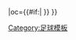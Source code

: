 {{fb team |t=-{zh-hans:巴利亚多利德; zh-hk:華拉度列;}- |tan=皇家巴利亞多利德足球俱樂部 |tc=ESP |abb={{#if:{{{abb|}}}|VLD{{0}}}} |oc={{#if:{{{oc|}}}|{{{oc}}} }} }}<!-- --><noinclude>[[Category:足球模板]]</noinclude>